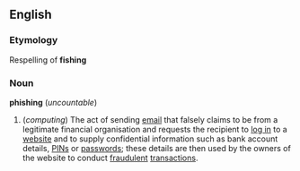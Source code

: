 ==English==
===Etymology===
Respelling of '''fishing''' <!--I presume-->

===Noun===
'''phishing''' (''uncountable'')

# (''computing'') The act of sending [[email]] that falsely claims to be from a legitimate financial organisation and requests the recipient to [[log in]] to a [[website]] and to supply confidential information such as bank account details, [[PIN]]s or [[password]]s; these details are then used by the owners of the website to conduct [[fraudulent]] [[transaction]]s.
